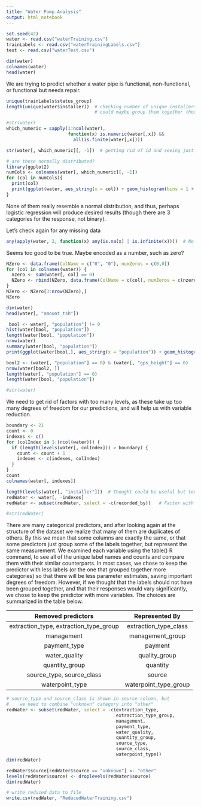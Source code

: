 ---
title: "Water Pump Analysis"
output: html_notebook
---



```{r}
set.seed(42)
water <- read.csv("waterTraining.csv")
trainLabels <- read.csv("waterTrainingLabels.csv")
test <- read.csv("waterTest.csv")
```


```{r}
dim(water)
colnames(water)
head(water)
```

We are trying to predict whether a water pipe is functional, non-functional, or functional but needs repair.

```{r}
unique(trainLabels$status_group)
length(unique(water$installer))  # checking number of unique installers - too many to add all covariates
                                 # could maybe group them together though
```


```{r}
#str(water)
which_numeric = sapply(1:ncol(water), 
                       function(x) is.numeric(water[,x]) &&
                         all(is.finite(water[,x])))

str(water[, which_numeric][, -1])  # getting rid of id and seeing just numeric columns
```


```{r}
# are these normally distributed?
library(ggplot2)
numCols <- colnames(water[, which_numeric][, -1])
for (col in numCols){
  print(col)
  print(ggplot(water, aes_string(x = col)) + geom_histogram(bins = 1 + 3.322*log10(length(water[,col]))))
}
```

None of them really resemble a normal distribution, and thus, perhaps logistic regression will produce desired results (though there are 3 categories for the response, not binary).

Let's check again for any missing data

```{r}
any(apply(water, 2, function(x) any(is.na(x) | is.infinite(x))))  # No N/A or Inf!
```

Seems too good to be true.  Maybe encoded as a number, such as zero?

```{r}
NZero <- data.frame(ColName = c("0", "0"), numZeros = c(0,0))
for (col in colnames(water)) {
  nzero <- sum(water[, col] == 0)
  NZero <- rbind(NZero, data.frame(ColName = c(col), numZeros = c(nzero)))
}
NZero <- NZero[3:nrow(NZero),]
NZero
```


```{r}
dim(water)
head(water[, "amount_tsh"])
```

```{r}
 bool <- water[, "population"] != 0
hist(water[bool, "population"])
length(water[bool, "population"])
nrow(water)
summary(water[bool, "population"])
print(ggplot(water[bool,], aes_string(x = "population")) + geom_histogram(bins = 1 + 3.322*log10(length(water[bool,"population"]))) + xlim(0, 500))
```


```{r}

bool2 <- (water[, "population"] == 0) & (water[, "gps_height"] == 0)
nrow(water[bool2, ])
length(water[, "population"] == 0)
length(water[bool, "population"])
```





```{r}
#str(water)
```

We need to get rid of factors with too many levels, as these take up too many degrees of freedom for our predictions, and will help us with variable reduction.

```{r}
boundary <- 21
count <- 0
indexes <- c()
for (colIndex in 1:(ncol(water))) {
  if (length(levels(water[, colIndex])) > boundary) {
    count <- count + 1
    indexes <- c(indexes, colIndex)
  }
}
count
colnames(water[, indexes])
```


```{r}
length(levels(water[, "installer"]))  # Thought could be useful but too many
redWater <- water[, -indexes]
redWater <- subset(redWater, select = -c(recorded_by))   # Factor with only 1 level
```


```{r}
#str(redWater)
```

There are many categorical predictors, and after looking again at the structure of the dataset we realize that many of them are duplicates of others.  By this we mean that some columns are exactly the same, or that some predictors just group some of the labels together, but represent the same measurement.  We examined each variable using the table() R command, to see all of the unique label names and counts and compare them with their similar counterparts.  In most cases, we chose to keep the predictor with less labels (or the one that grouped together more categories) so that there will be less parameter estimates, saving important degrees of freedom.  However, if we thought that the labels should not have been grouped together, and that their responses would vary significantly, we chose to keep the predictor with more variables.  The choices are summarized in the table below.

| Removed predictors                        | Represented By        |
|:-----------------------------------------:|:---------------------:|
| extraction_type, extraction_type_group    | extraction_type_class |
| management                                | management_group      |
| payment_type                              | payment               |
| water_quality                             | quality_group         |
| quantity_group                            | quantity              |
| source_type, source_class                 | source                |
| waterpoint_type                           | waterpoint_type_group |

```{r}
# source_type and source_class is shown in source column, but
#    we need to combine "unknown" category into "other"
redWater <- subset(redWater, select = -c(extraction_type, 
                                         extraction_type_group,
                                         management,
                                         payment_type,
                                         water_quality,
                                         quantity_group,
                                         source_type,
                                         source_class,
                                         waterpoint_type))
dim(redWater)
```

```{r}
redWater$source[redWater$source == "unknown"] <- "other"
levels(redWater$source) <- droplevels(redWater$source)
dim(redWater)
```


```{r}
# write reduced data to file
write.csv(redWater, "ReducedWaterTraining.csv")
```

